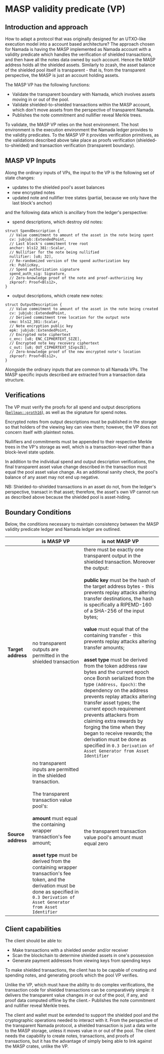 # MASP validity predicate (VP)

## Introduction and approach
How to adapt a protocol that was originally designed for an UTXO-like execution model into a account based architecture?
The approach chosen for Namada is having the MASP implemented as Namada account with a validity predicate which handles
the verification of shielded transactions, and then have all the notes data owned by such account. Hence the MASP address
holds all the shielded assets.
Similarly to zcash, the asset balance of the shielded pool itself is transparent - that is, from the transparent
perspective, the MASP is just an account holding assets.

The MASP VP has the following functions:

- Validate the transparent boundary with Namada, which involves assets moving in or out of the pool.
- Validate shielded-to-shielded transactions within the MASP account, which don't move assets from the perspective of transparent Namada.
- Publishes the note commitment and nullifier reveal Merkle trees.

To validate, the MASP VP relies on the host environment. The host environment is the execution environment the Namada
ledger provides to the validity predicates. To the MASP VP it provides verification primitives, as the validations
described above take place as proofs verification (shielded-to-shielded) and transaction verification (transparent boundary).

## MASP VP Inputs
Along the ordinary inputs of VPs, the input to the VP is the following set of state changes:

- updates to the shielded pool's asset balances
- new encrypted notes
- updated note and nullifier tree states (partial, because we only have the last block's anchor)

and the following data which is ancillary from the ledger's perspective:

- spend descriptions, which destroy old notes:
```
struct SpendDescription {
  // Value commitment to amount of the asset in the note being spent
  cv: jubjub::ExtendedPoint,
  // Last block's commitment tree root
  anchor: bls12_381::Scalar,
  // Nullifier for the note being nullified
  nullifier: [u8; 32],
  // Re-randomized version of the spend authorization key
  rk: PublicKey,
  // Spend authorization signature
  spend_auth_sig: Signature,
  // Zero-knowledge proof of the note and proof-authorizing key
  zkproof: Proof<Bls12>,
}
```
- output descriptions, which create new notes:
```
struct OutputDescription {
  // Value commitment to amount of the asset in the note being created
  cv: jubjub::ExtendedPoint,
  // Derived commitment tree location for the output note
  cmu: bls12_381::Scalar,
  // Note encryption public key
  epk: jubjub::ExtendedPoint,
  // Encrypted note ciphertext
  c_enc: [u8; ENC_CIPHERTEXT_SIZE],
  // Encrypted note key recovery ciphertext
  c_out: [u8; OUT_CIPHERTEXT_SIvpsZE],
  // Zero-knowledge proof of the new encrypted note's location
  zkproof: Proof<Bls12>,
}
```
Alongside the ordinary inputs that are common to all Namada VPs. The MASP specific inputs described are extracted from a
transaction data structure.

## Verifications

The VP must verify the proofs for all spend and output descriptions
([`bellman::groth16`](https://docs.rs/bellman/latest/bellman/groth16/index.html)), as well as the signature for spend notes.

Encrypted notes from output descriptions must be published in the storage so that holders of the viewing key can view them;
however, the VP does not concern itself with plaintext notes.

Nullifiers and commitments must be appended to their respective Merkle trees in the VP's storage as well, which is a
transaction-level rather than a block-level state update.

In addition to the individual spend and output description verifications, the final transparent asset value change
described in the transaction must equal the pool asset value change. As an additional sanity check, the pool's balance
of any asset may not end up negative.

NB: Shielded-to-shielded transactions in an asset do not, from the ledger's perspective, transact in that asset;
therefore, the asset's own VP cannot run as described above because the shielded pool is asset-hiding.

## Boundary Conditions
Below, the conditions necessary to maintain consistency between the MASP validity predicate ledger and Namada ledger are outlined.

|                  | is MASP VP                | is not MASP VP |
|------------------|--------------------------|---------------------------|
|**Target address**| no transparent outputs are permitted in the shielded transaction| there must be exactly one transparent output in the shielded transaction. Moreover the output: <br /><br />**public key** must be the hash of the target address bytes - this prevents replay attacks altering transfer destinations, the hash is specifically a RIPEMD-160 of a SHA-256 of the input bytes; <br /><br />**value** must equal that of the containing transfer - this prevents replay attacks altering transfer amounts; <br /><br />**asset type** must be derived from the token address raw bytes and the current epoch once Borsh serialized from the type `(Address, Epoch)`: the dependency on the address prevents replay attacks altering transfer asset types; the current epoch requirement prevents attackers from claiming extra rewards by forging the time when they began to receive rewards; the derivation must be done as specified in `0.3 Derivation of Asset Generator from Asset Identifier`|
|**Source address**| no transparent inputs are permitted in the shielded transaction. <br /><br />The transparent transaction value pool's: <br /><br />**amount** must equal the containing wrapper transaction's fee amount; <br /><br />**asset type** must be derived from the containing wrapper transaction's fee token, and the derivation must be done as specified in `0.3 Derivation of Asset Generator from Asset Identifier` | the transparent transaction value pool's amount must equal zero|

## Client capabilities
The client should be able to:
* Make transactions with a shielded sender and/or receiver
* Scan the blockchain to determine shielded assets in one's possession
* Generate payment addresses from viewing keys from spending keys

To make shielded transactions, the client has to be capable of creating and spending notes, and generating proofs which
the pool VP verifies.

Unlike the VP, which must have the ability to do complex verifications, the transaction code for shielded transactions
can be comparatively simple: it delivers the transparent value changes in or out of the pool, if any, and proof data
computed offline by the client.- Publishes the note commitment and nullifier reveal Merkle trees.

The client and wallet must be extended to support the shielded pool and the cryptographic operations needed to interact
with it. From the perspective of the transparent Namada protocol, a shielded transaction is just a data write to the
MASP storage, unless it moves value in or out of the pool. The client needs the capability to create notes, transactions,
and proofs of transactions, but it has the advantage of simply being able to link against the MASP crates, unlike the VP.
